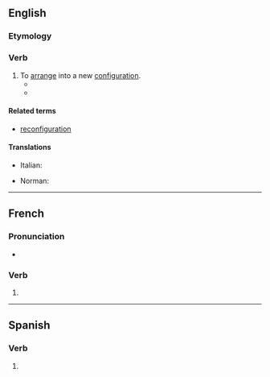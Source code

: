 {{also|reconfiguré}}
==English==

===Etymology===
{{prefix|en|re|configure}}

===Verb===
{{en-verb}}

# To [[arrange]] into a new [[configuration]].
#* {{quote-journal|en|date=2013-05-17
|author=George Monbiot|authorlink=George Monbiot
|title=Money just makes the rich suffer
|volume=188|issue=23|page=19
|magazine={{w|The Guardian Weekly}}
|url=http://www.guardian.co.uk/commentisfree/2013/may/06/politics-envy-keenest-rich
|passage=In order to grant the rich these pleasures, the social contract is '''reconfigured'''. The welfare state is dismantled. Essential public services are cut so that the rich may pay less tax.&nbsp;[&hellip;]}}
#* {{quote-journal|en|date=2021 December 15|author=Robin Leleux|title=Awards honour the best restoration projects: The Greater Anglia Award for the Best Entry for 2021: Derry|journal=RAIL|issue=946|page=54|text=Terrorist bombing in the 1970s wrecked this area, [...]. Now, more than 30 years on, Translink has been able to capitalise on the upswing in rail use to '''reconfigure''' the station as the North West Multimodal Transport Hub.}} 

====Related terms====
* [[reconfiguration]]

====Translations====
{{trans-top|arrange in a new configuration}}
* Italian: {{t|it|riconfigurare}}
{{trans-mid}}
* Norman: {{t|nrf|èrconfidguther}}
{{trans-bottom}}

----

==French==

===Pronunciation===
* {{homophones|fr|reconfigurent|reconfigures}}

===Verb===
{{head|fr|verb form}}

# {{inflection of|fr|reconfigurer||1//3|s|pres|ind//sub|;|2|s|impr}}

----

==Spanish==

===Verb===
{{head|es|verb form}}

# {{es-verb form of|reconfigurar}}